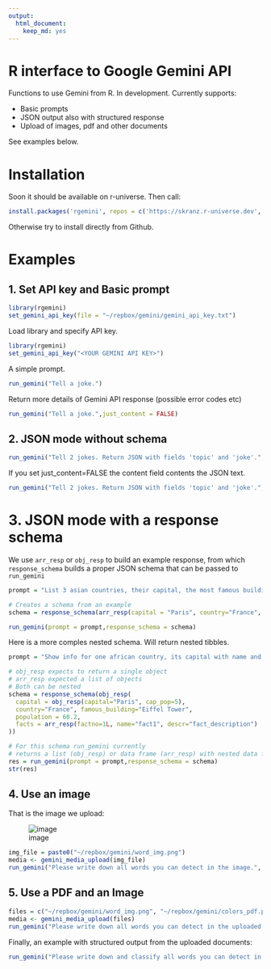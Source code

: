 ```yaml
---
output: 
  html_document: 
    keep_md: yes
---
```

# R interface to Google Gemini API

Functions to use Gemini from R. In development. Currently supports:

- Basic prompts
- JSON output also with structured response
- Upload of images, pdf and other documents

See examples below.

# Installation

Soon it should be available on r-universe. Then call:

```r
install.packages('rgemini', repos = c('https://skranz.r-universe.dev', 'https://cloud.r-project.org'))
```

Otherwise try to install directly from Github.


# Examples


## 1. Set API key and Basic prompt

```r
library(rgemini)
set_gemini_api_key(file = "~/repbox/gemini/gemini_api_key.txt")
```

Load library and specify API key.
```r
library(rgemini)
set_gemini_api_key("<YOUR GEMINI API KEY>")
```

A simple prompt.
```r
run_gemini("Tell a joke.")
```

Return more details of Gemini API response (possible error codes etc)

```r
run_gemini("Tell a joke.",just_content = FALSE)
```


## 2. JSON mode without schema

```r
run_gemini("Tell 2 jokes. Return JSON with fields 'topic' and 'joke'.",json_mode = TRUE)
```

If you set just_content=FALSE the content field contents the JSON text.
```r
run_gemini("Tell 2 jokes. Return JSON with fields 'topic' and 'joke'.",json_mode = TRUE,just_content = FALSE)
```


# 3. JSON mode with a response schema

We use `arr_resp` or `obj_resp` to build an example response, from which `response_schema` builds a proper JSON schema that can be passed to `run_gemini`

```r
prompt = "List 3 asian countries, their capital, the most famous building and the countries' inhabitants in million."

# Creates a schema from an example
schema = response_schema(arr_resp(capital = "Paris", country="France", famous_building="Eiffel Tower", population = 60.1))

run_gemini(prompt = prompt,response_schema = schema)

```

Here is a more comples nested schema. Will return nested tibbles.

```r
prompt = "Show info for one african country, its capital with name and population in mio, the most famous building and inhabitants in million. Add three facts about the country."

# obj_resp expects to return a single object
# arr_resp expected a list of objects
# Both can be nested
schema = response_schema(obj_resp(
  capital = obj_resp(capital="Paris", cap_pop=5),
  country="France", famous_building="Eiffel Tower",
  population = 60.2,
  facts = arr_resp(factno=1L, name="fact1", descr="fact_description")
))

# For this schema run_gemini currently
# returns a list (obj_resp) or data frame (arr_resp) with nested data frames
res = run_gemini(prompt = prompt,response_schema = schema)
str(res)
```


## 4. Use an image

That is the image we upload:

![image](word_img.png)


```r
img_file = paste0("~/repbox/gemini/word_img.png")
media <- gemini_media_upload(img_file)
run_gemini("Please write down all words you can detect in the image.", media=media)
```


## 5. Use a PDF and an Image

```r
files = c("~/repbox/gemini/word_img.png", "~/repbox/gemini/colors_pdf.pdf")
media <- gemini_media_upload(files)
run_gemini("Please write down all words you can detect in the uploaded pdf and image.", media=media)
```

Finally, an example with structured output from the uploaded documents:
```r
run_gemini("Please write down and classify all words you can detect in the uploaded files.", media=media, response_schema = response_schema(arr_resp(file_number=1L, word="blue",type_of_word="")))
```

